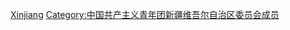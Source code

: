 [[Category:中國共產主義青年團各省級行政區委員會書記|Xinjiang]]
[[Category:中国共产主义青年团新疆维吾尔自治区委员会成员|Category:中国共产主义青年团新疆维吾尔自治区委员会成员]]